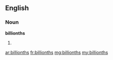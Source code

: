 ==English==

===Noun===
'''billionths'''

# {{plural of|billionth}}

[[ar:billionths]]
[[fr:billionths]]
[[mg:billionths]]
[[my:billionths]]